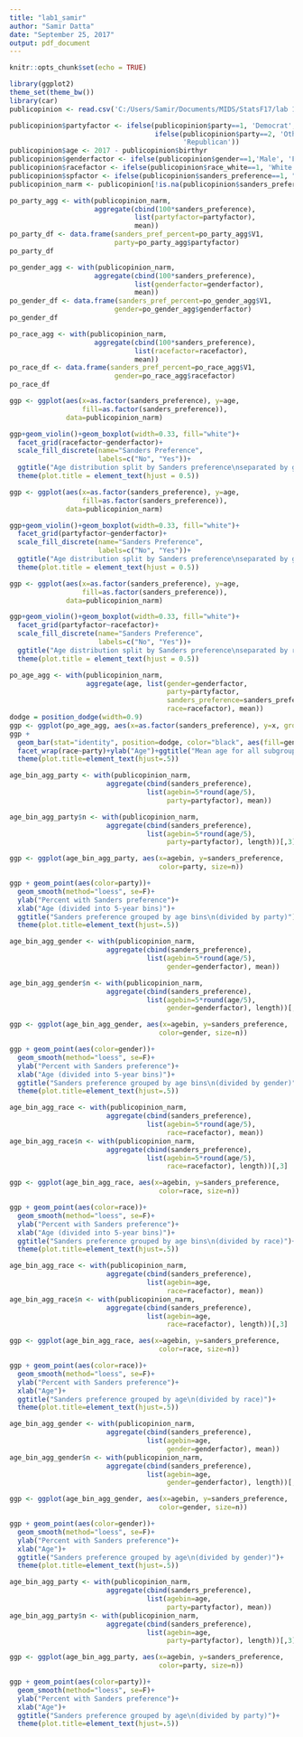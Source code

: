 ---
title: "lab1_samir"
author: "Samir Datta"
date: "September 25, 2017"
output: pdf_document
---

```{r setup, include=FALSE}
knitr::opts_chunk$set(echo = TRUE)
```


```{r}
library(ggplot2)
theme_set(theme_bw())
library(car)
publicopinion <- read.csv('C:/Users/Samir/Documents/MIDS/StatsF17/lab 1/public_opinion.csv')

publicopinion$partyfactor <- ifelse(publicopinion$party==1, 'Democrat', 
                                    ifelse(publicopinion$party==2, 'Other', 
                                           'Republican'))
publicopinion$age <- 2017 - publicopinion$birthyr
publicopinion$genderfactor <- ifelse(publicopinion$gender==1,'Male', 'Female')
publicopinion$racefactor <- ifelse(publicopinion$race_white==1, 'White', 'Non-White')
publicopinion$spfactor <- ifelse(publicopinion$sanders_preference==1, "Yes", "No")
publicopinion_narm <- publicopinion[!is.na(publicopinion$sanders_preference),]
```


```{r}
po_party_agg <- with(publicopinion_narm,
                     aggregate(cbind(100*sanders_preference),
                               list(partyfactor=partyfactor),
                               mean))
po_party_df <- data.frame(sanders_pref_percent=po_party_agg$V1,
                          party=po_party_agg$partyfactor)
po_party_df
```

```{r}
po_gender_agg <- with(publicopinion_narm,
                     aggregate(cbind(100*sanders_preference),
                               list(genderfactor=genderfactor),
                               mean))
po_gender_df <- data.frame(sanders_pref_percent=po_gender_agg$V1,
                          gender=po_gender_agg$genderfactor)
po_gender_df

```

```{r}
po_race_agg <- with(publicopinion_narm,
                     aggregate(cbind(100*sanders_preference),
                               list(racefactor=racefactor),
                               mean))
po_race_df <- data.frame(sanders_pref_percent=po_race_agg$V1,
                          gender=po_race_agg$racefactor)
po_race_df
```

```{r}
ggp <- ggplot(aes(x=as.factor(sanders_preference), y=age,
                  fill=as.factor(sanders_preference)), 
              data=publicopinion_narm)

ggp+geom_violin()+geom_boxplot(width=0.33, fill="white")+
  facet_grid(racefactor~genderfactor)+
  scale_fill_discrete(name="Sanders Preference",
                      labels=c("No", "Yes"))+
  ggtitle("Age distribution split by Sanders preference\nseparated by gender and race")+
  theme(plot.title = element_text(hjust = 0.5))
```

```{r}
ggp <- ggplot(aes(x=as.factor(sanders_preference), y=age,
                  fill=as.factor(sanders_preference)), 
              data=publicopinion_narm)

ggp+geom_violin()+geom_boxplot(width=0.33, fill="white")+
  facet_grid(partyfactor~genderfactor)+
  scale_fill_discrete(name="Sanders Preference",
                      labels=c("No", "Yes"))+
  ggtitle("Age distribution split by Sanders preference\nseparated by gender and party")+
  theme(plot.title = element_text(hjust = 0.5))
```


```{r}
ggp <- ggplot(aes(x=as.factor(sanders_preference), y=age,
                  fill=as.factor(sanders_preference)), 
              data=publicopinion_narm)

ggp+geom_violin()+geom_boxplot(width=0.33, fill="white")+
  facet_grid(partyfactor~racefactor)+
  scale_fill_discrete(name="Sanders Preference",
                      labels=c("No", "Yes"))+
  ggtitle("Age distribution split by Sanders preference\nseparated by race and party")+
  theme(plot.title = element_text(hjust = 0.5))
```

```{r}
po_age_agg <- with(publicopinion_narm,
                   aggregate(age, list(gender=genderfactor,
                                       party=partyfactor,
                                       sanders_preference=sanders_preference,
                                       race=racefactor), mean))
dodge = position_dodge(width=0.9)                   
ggp <- ggplot(po_age_agg, aes(x=as.factor(sanders_preference), y=x, group=gender))
ggp + 
  geom_bar(stat="identity", position=dodge, color="black", aes(fill=gender))+
  facet_wrap(race~party)+ylab("Age")+ggtitle("Mean age for all subgroups")+
  theme(plot.title=element_text(hjust=.5))

```

```{r}
age_bin_agg_party <- with(publicopinion_narm,
                        aggregate(cbind(sanders_preference),
                                  list(agebin=5*round(age/5), 
                                       party=partyfactor), mean))

age_bin_agg_party$n <- with(publicopinion_narm,
                        aggregate(cbind(sanders_preference),
                                  list(agebin=5*round(age/5), 
                                       party=partyfactor), length))[,3]

ggp <- ggplot(age_bin_agg_party, aes(x=agebin, y=sanders_preference,
                                     color=party, size=n))

ggp + geom_point(aes(color=party))+
  geom_smooth(method="loess", se=F)+
  ylab("Percent with Sanders preference")+
  xlab("Age (divided into 5-year bins)")+
  ggtitle("Sanders preference grouped by age bins\n(divided by party)")+
  theme(plot.title=element_text(hjust=.5))
```

```{r}
age_bin_agg_gender <- with(publicopinion_narm,
                        aggregate(cbind(sanders_preference),
                                  list(agebin=5*round(age/5), 
                                       gender=genderfactor), mean))

age_bin_agg_gender$n <- with(publicopinion_narm,
                        aggregate(cbind(sanders_preference),
                                  list(agebin=5*round(age/5), 
                                       gender=genderfactor), length))[,3]

ggp <- ggplot(age_bin_agg_gender, aes(x=agebin, y=sanders_preference,
                                     color=gender, size=n))

ggp + geom_point(aes(color=gender))+
  geom_smooth(method="loess", se=F)+
  ylab("Percent with Sanders preference")+
  xlab("Age (divided into 5-year bins)")+
  ggtitle("Sanders preference grouped by age bins\n(divided by gender)")+
  theme(plot.title=element_text(hjust=.5))
```

```{r}
age_bin_agg_race <- with(publicopinion_narm,
                        aggregate(cbind(sanders_preference),
                                  list(agebin=5*round(age/5), 
                                       race=racefactor), mean))
age_bin_agg_race$n <- with(publicopinion_narm,
                        aggregate(cbind(sanders_preference),
                                  list(agebin=5*round(age/5), 
                                       race=racefactor), length))[,3]

ggp <- ggplot(age_bin_agg_race, aes(x=agebin, y=sanders_preference,
                                     color=race, size=n))

ggp + geom_point(aes(color=race))+
  geom_smooth(method="loess", se=F)+
  ylab("Percent with Sanders preference")+
  xlab("Age (divided into 5-year bins)")+
  ggtitle("Sanders preference grouped by age bins\n(divided by race)")+
  theme(plot.title=element_text(hjust=.5))
```

```{r}
age_bin_agg_race <- with(publicopinion_narm,
                        aggregate(cbind(sanders_preference),
                                  list(agebin=age, 
                                       race=racefactor), mean))
age_bin_agg_race$n <- with(publicopinion_narm,
                        aggregate(cbind(sanders_preference),
                                  list(agebin=age, 
                                       race=racefactor), length))[,3]

ggp <- ggplot(age_bin_agg_race, aes(x=agebin, y=sanders_preference,
                                     color=race, size=n))

ggp + geom_point(aes(color=race))+
  geom_smooth(method="loess", se=F)+
  ylab("Percent with Sanders preference")+
  xlab("Age")+
  ggtitle("Sanders preference grouped by age\n(divided by race)")+
  theme(plot.title=element_text(hjust=.5))
```

```{r}
age_bin_agg_gender <- with(publicopinion_narm,
                        aggregate(cbind(sanders_preference),
                                  list(agebin=age, 
                                       gender=genderfactor), mean))
age_bin_agg_gender$n <- with(publicopinion_narm,
                        aggregate(cbind(sanders_preference),
                                  list(agebin=age, 
                                       gender=genderfactor), length))[,3]

ggp <- ggplot(age_bin_agg_gender, aes(x=agebin, y=sanders_preference,
                                     color=gender, size=n))

ggp + geom_point(aes(color=gender))+
  geom_smooth(method="loess", se=F)+
  ylab("Percent with Sanders preference")+
  xlab("Age")+
  ggtitle("Sanders preference grouped by age\n(divided by gender)")+
  theme(plot.title=element_text(hjust=.5))
```

```{r}
age_bin_agg_party <- with(publicopinion_narm,
                        aggregate(cbind(sanders_preference),
                                  list(agebin=age, 
                                       party=partyfactor), mean))
age_bin_agg_party$n <- with(publicopinion_narm,
                        aggregate(cbind(sanders_preference),
                                  list(agebin=age, 
                                       party=partyfactor), length))[,3]

ggp <- ggplot(age_bin_agg_party, aes(x=agebin, y=sanders_preference,
                                     color=party, size=n))

ggp + geom_point(aes(color=party))+
  geom_smooth(method="loess", se=F)+
  ylab("Percent with Sanders preference")+
  xlab("Age")+
  ggtitle("Sanders preference grouped by age\n(divided by party)")+
  theme(plot.title=element_text(hjust=.5))
```
